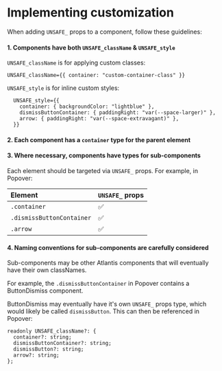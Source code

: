 
<Meta title="Guides/Implementing customization" />

# Implementing customization

When adding `UNSAFE_` props to a component, follow these guidelines:

#### 1. Components have both `UNSAFE_className` & `UNSAFE_style`

`UNSAFE_className` is for applying custom classes:

```tsx
UNSAFE_className={{ container: "custom-container-class" }}
```

`UNSAFE_style` is for inline custom styles:

```tsx
  UNSAFE_style={{
    container: { backgroundColor: "lightblue" },
    dismissButtonContainer: { paddingRight: "var(--space-larger)" },
    arrow: { paddingRight: "var(--space-extravagant)" },
  }}
```

#### 2. Each component has a `container` type for the parent element

#### 3. Where necessary, components have types for sub-components

Each element should be targeted via `UNSAFE_` props. For example, in Popover:

| **Element**               | **`UNSAFE_` props** |
| :------------------------ | :------------------ |
| `.container`              | ✅                  |
| `.dismissButtonContainer` | ✅                  |
| `.arrow`                  | ✅                  |

#### 4. Naming conventions for sub-components are carefully considered

Sub-components may be other Atlantis components that will eventually have their
own classNames.

For example, the `.dismissButtonContainer` in Popover contains a ButtonDismiss
component.

ButtonDismiss may eventually have it's own `UNSAFE_` props type, which would
likely be called `dismissButton`. This can then be referenced in Popover:

```tsx
readonly UNSAFE_className?: {
  container?: string;
  dismissButtonContainer?: string;
  dismissButton?: string;
  arrow?: string;
};
```

